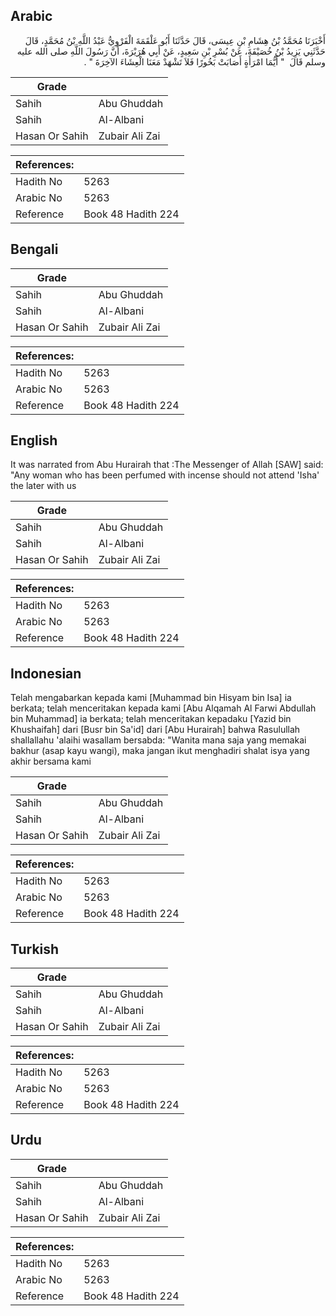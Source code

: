 ## Arabic


<div dir="rtl" lang="ar" style={{fontSize:'larger',backgroundColor:'#f8f9fa',padding:20}}>
أَخْبَرَنَا مُحَمَّدُ بْنُ هِشَامِ بْنِ عِيسَى، قَالَ حَدَّثَنَا أَبُو عَلْقَمَةَ الْفَرْوِيُّ عَبْدُ اللَّهِ بْنُ مُحَمَّدٍ، قَالَ حَدَّثَنِي يَزِيدُ بْنُ خُصَيْفَةَ، عَنْ بُسْرِ بْنِ سَعِيدٍ، عَنْ أَبِي هُرَيْرَةَ، أَنَّ رَسُولَ اللَّهِ صلى الله عليه وسلم قَالَ ‏ "‏ أَيُّمَا امْرَأَةٍ أَصَابَتْ بَخُورًا فَلاَ تَشْهَدْ مَعَنَا الْعِشَاءَ الآخِرَةَ ‏"‏ ‏.‏
</div>
<div style={{backgroundColor:'#f8f9fa',padding:20, marginBottom: 10}}><table> <thead> <tr> <th>Grade</th> <th></th> </tr> </thead> <tbody> <tr><td>Sahih</td><td>Abu Ghuddah</td></tr><tr><td>Sahih</td><td>Al-Albani</td></tr><tr><td>Hasan Or Sahih</td><td>Zubair Ali Zai</td></tr></tbody></table><table> <thead> <tr> <th>References:</th> <th></th> </tr> </thead> <tbody><tr><td>Hadith No</td><td>5263</td></tr><tr><td>Arabic No</td><td>5263</td></tr><tr><td>Reference</td><td>Book 48 Hadith 224</td></tr></tbody></table></div>

## Bengali


<div dir="ltr" lang="bn" style={{fontSize:'larger',backgroundColor:'#f8f9fa',padding:20}}>

</div>
<div style={{backgroundColor:'#f8f9fa',padding:20, marginBottom: 10}}><table> <thead> <tr> <th>Grade</th> <th></th> </tr> </thead> <tbody> <tr><td>Sahih</td><td>Abu Ghuddah</td></tr><tr><td>Sahih</td><td>Al-Albani</td></tr><tr><td>Hasan Or Sahih</td><td>Zubair Ali Zai</td></tr></tbody></table><table> <thead> <tr> <th>References:</th> <th></th> </tr> </thead> <tbody><tr><td>Hadith No</td><td>5263</td></tr><tr><td>Arabic No</td><td>5263</td></tr><tr><td>Reference</td><td>Book 48 Hadith 224</td></tr></tbody></table></div>

## English


<div dir="ltr" lang="en" style={{fontSize:'larger',backgroundColor:'#f8f9fa',padding:20}}>
It was narrated from Abu Hurairah that :The Messenger of Allah [SAW] said: "Any woman who has been perfumed with incense should not attend 'Isha' the later with us
</div>
<div style={{backgroundColor:'#f8f9fa',padding:20, marginBottom: 10}}><table> <thead> <tr> <th>Grade</th> <th></th> </tr> </thead> <tbody> <tr><td>Sahih</td><td>Abu Ghuddah</td></tr><tr><td>Sahih</td><td>Al-Albani</td></tr><tr><td>Hasan Or Sahih</td><td>Zubair Ali Zai</td></tr></tbody></table><table> <thead> <tr> <th>References:</th> <th></th> </tr> </thead> <tbody><tr><td>Hadith No</td><td>5263</td></tr><tr><td>Arabic No</td><td>5263</td></tr><tr><td>Reference</td><td>Book 48 Hadith 224</td></tr></tbody></table></div>

## Indonesian


<div dir="ltr" lang="id" style={{fontSize:'larger',backgroundColor:'#f8f9fa',padding:20}}>
Telah mengabarkan kepada kami [Muhammad bin Hisyam bin Isa] ia berkata; telah menceritakan kepada kami [Abu Alqamah Al Farwi Abdullah bin Muhammad] ia berkata; telah menceritakan kepadaku [Yazid bin Khushaifah] dari [Busr bin Sa'id] dari [Abu Hurairah] bahwa Rasulullah shallallahu 'alaihi wasallam bersabda: "Wanita mana saja yang memakai bakhur (asap kayu wangi), maka jangan ikut menghadiri shalat isya yang akhir bersama kami
</div>
<div style={{backgroundColor:'#f8f9fa',padding:20, marginBottom: 10}}><table> <thead> <tr> <th>Grade</th> <th></th> </tr> </thead> <tbody> <tr><td>Sahih</td><td>Abu Ghuddah</td></tr><tr><td>Sahih</td><td>Al-Albani</td></tr><tr><td>Hasan Or Sahih</td><td>Zubair Ali Zai</td></tr></tbody></table><table> <thead> <tr> <th>References:</th> <th></th> </tr> </thead> <tbody><tr><td>Hadith No</td><td>5263</td></tr><tr><td>Arabic No</td><td>5263</td></tr><tr><td>Reference</td><td>Book 48 Hadith 224</td></tr></tbody></table></div>

## Turkish


<div dir="ltr" lang="tr" style={{fontSize:'larger',backgroundColor:'#f8f9fa',padding:20}}>

</div>
<div style={{backgroundColor:'#f8f9fa',padding:20, marginBottom: 10}}><table> <thead> <tr> <th>Grade</th> <th></th> </tr> </thead> <tbody> <tr><td>Sahih</td><td>Abu Ghuddah</td></tr><tr><td>Sahih</td><td>Al-Albani</td></tr><tr><td>Hasan Or Sahih</td><td>Zubair Ali Zai</td></tr></tbody></table><table> <thead> <tr> <th>References:</th> <th></th> </tr> </thead> <tbody><tr><td>Hadith No</td><td>5263</td></tr><tr><td>Arabic No</td><td>5263</td></tr><tr><td>Reference</td><td>Book 48 Hadith 224</td></tr></tbody></table></div>

## Urdu


<div dir="rtl" lang="ur" style={{fontSize:'larger',backgroundColor:'#f8f9fa',padding:20}}>

</div>
<div style={{backgroundColor:'#f8f9fa',padding:20, marginBottom: 10}}><table> <thead> <tr> <th>Grade</th> <th></th> </tr> </thead> <tbody> <tr><td>Sahih</td><td>Abu Ghuddah</td></tr><tr><td>Sahih</td><td>Al-Albani</td></tr><tr><td>Hasan Or Sahih</td><td>Zubair Ali Zai</td></tr></tbody></table><table> <thead> <tr> <th>References:</th> <th></th> </tr> </thead> <tbody><tr><td>Hadith No</td><td>5263</td></tr><tr><td>Arabic No</td><td>5263</td></tr><tr><td>Reference</td><td>Book 48 Hadith 224</td></tr></tbody></table></div>
